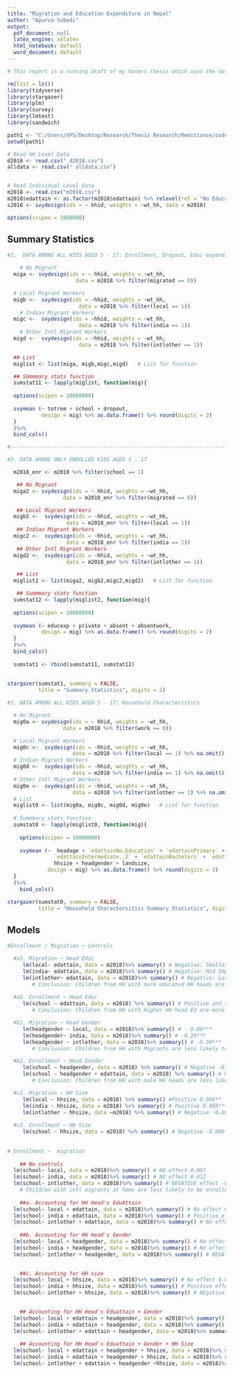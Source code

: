 ---
title: "Migration and Education Expenditure in Nepal"
author: "Apurva Subedi"
output:
  pdf_document: null
  latex_engine: xelatex
  html_notebook: default
  word_document: default
---

```{r note, include = FALSE}
# This report is a running draft of my honors thesis which uses the dataset created from the "cleaning+variables.R" file. It includes some summary statistics calculations using survey data, preliminary OLS models and presentation of all results using latex. The content itself is otherwise incomplete.
```

```{r code, include= FALSE}
rm(list = ls())
library(tidyverse)
library(stargazer)
library(plm)
library(survey)
library(lmtest)
library(sandwich)

path1 <- "C:/Users/XPS/Desktop/Research/Thesis Research/Remittance/code/"
setwd(path1)

# Read HH Level Data
d2018 <- read.csv(" d2018.csv")
alldata <- read.csv(" alldata.csv")


# Read Individual Level Data
m2018 <- read.csv("m2018.csv")
m2018$edattain <- as.factor(m2018$edattain) %>% relevel(ref = "No Education")
s2018 <- svydesign(ids = ~ hhid, weights = ~wt_hh, data = m2018)

options(scipen = 1000000)
```


## Summary Statistics

```{r summary1, include = FALSE}


#2.  DATA AMONG ALL KIDS AGED 5 - 17: Enrollment, Dropout, Educ expenditure

    # No Migrant
  miga <- svydesign(ids = ~ hhid, weights = ~wt_hh, 
                      data = m2018 %>% filter(migrated == 0))

  # Local Migrant Workers
  migb <-  svydesign(ids = ~hhid, weights = ~wt_hh, 
                       data = m2018 %>% filter(local == 1))
    # Indian Migrant Workers
  migc <-  svydesign(ids = ~hhid, weights = ~wt_hh, 
                       data = m2018 %>% filter(india == 1))
    # Other Intl Migrant Workers
  migd <-  svydesign(ids = ~hhid, weights = ~wt_hh, 
                       data = m2018 %>% filter(intlother == 1))

  ## List
  miglist <- list(miga, migb,migc,migd)   # List for function

  ## SUmmmary stats function
  sumstat11 <- lapply(miglist, function(mig){
  
  options(scipen = 10000000)
  
  svymean (~ totrem + school + dropout, 
           design = mig) %>% as.data.frame() %>% round(digits = 2)
  }
  )%>% 
  bind_cols() 

#-------------------------------------------------------------------------------

#3. DATA AMONG ONLY ENROLLED KIDS AGED 5 - 17

  m2018_enr <- m2018 %>% filter(school == 1) 

   ## No Migrant
  miga2 <- svydesign(ids = ~ hhid, weights = ~wt_hh, 
                  data = m2018_enr %>% filter(migrated == 0))

   ## Local Migrant Workers
  migb2 <-  svydesign(ids = ~hhid, weights = ~wt_hh, 
                   data = m2018_enr %>% filter(local == 1))
   ## Indian Migrant Workers
  migc2 <-  svydesign(ids = ~hhid, weights = ~wt_hh, 
                   data = m2018_enr %>% filter(india == 1))
   ## Other Intl Migrant Workers
  migd2 <-  svydesign(ids = ~hhid, weights = ~wt_hh, 
                   data = m2018_enr %>% filter(intlother == 1))

   ## List
  miglist2 <- list(miga2, migb2,migc2,migd2)   # List for function

   ## Summmary stats function
  sumstat12 <- lapply(miglist2, function(mig){
  
  options(scipen = 10000000)
  
  svymean (~ educexp + private + absent + absentwork, 
           design = mig) %>% as.data.frame() %>% round(digits = 2)
  }
  )%>% 
  bind_cols()
  
  sumstat1 <- rbind(sumstat11, sumstat12)
  
  
stargazer(sumstat1, summary = FALSE, 
          title = "Summary Statistics", digits = 2)
```

```{=tex}
\begin{table}[!htbp] 
\centering 
\setlength{\tabcolsep}{1pt}
  \caption{Educational Outcomes Summary Statistics} 
  \label{} 
\begin{tabular}{@{\extracolsep{5pt}} lcccccccc} 
\\[-1.8ex]\hline 
\hline \\[-1.8ex]
& \multicolumn{2}{c}{No Migrants} &\multicolumn{2}{c}{Local Migrant} & \multicolumn{2}{c}{Indian Migrant} & \multicolumn{2}{c}{Intl Migrant}\\ 
\cline{2-3} \cline{4-5} \cline{6-7} \cline{8-9} \\[-1.8ex] 
& Mean/Prop & SE & Mean/Prop & SE & Mean/Prop & SE & Mean/Prop & SE \\ 
\hline \\[-1.8ex]
\multicolumn{9}{c}{\textbf{All Children Aged 5-17 }} \\
Remittance Received & $0$ & $0$ & $51,492$ & $5,257$ & $74,081$ & $5,577$ & $174,106$ & $5,843$ \\
Enrollment Rate & $0.85$ & $0.01$ & $0.87$ & $0.02$ & $0.87$ & $0.02$ & $0.83$ & $0.01$ \\  
Dropout Rate & $0.08$ & $0.01$ & $0.09$ & $0.01$ & $0.08$ & $0.01$ & $0.10$ & $0.01$ \\
\\
\multicolumn{9}{c}{\textbf{Subsample: Enrolled Children Aged 5-17 }}\\
Education Expenditure & $10,328$ & $373$ & $9,936$ & $657$ & $6,839$ & $450$ & $11,404$ & $401$ \\
Attends Private School & $0.28$ & $0.01$ & $0.25$ & $0.03$ & $0.18$ & $0.02$ & $0.36$ & $0.02$ \\ 
School Absence & $0.61$ & $0.01$ & $0.56$ & $0.03$ & $0.71$ & $0.02$ & $0.60$ & $0.02$ \\ 
Absent due to HH work & $0.32$ & $0.01$ & $0.31$ & $0.03$ & $0.46$ & $0.03$ & $0.24$ & $0.02$ \\
\hline \\[-1.8ex] 
\end{tabular} 
\end{table}
```


```{r summary2, include = FALSE }
#1. DATA AMONG ALL KIDS AGED 5 - 17: Household Characteristics

  # No Migrant
  mig0a <- svydesign(ids = ~ hhid, weights = ~wt_hh, 
                  data = m2018 %>% filter(work == 0))

  # Local Migrant Workers
  mig0c <-  svydesign(ids = ~hhid, weights = ~wt_hh, 
                     data = m2018 %>% filter(local == 1) %>% na.omit() )
  # Indian Migrant Workers
  mig0d <-  svydesign(ids = ~hhid, weights = ~wt_hh, 
                     data = m2018 %>% filter(india == 1) %>% na.omit())
  # Other Intl Migrant Workers
  mig0e <-  svydesign(ids = ~hhid, weights = ~wt_hh, 
                     data = m2018 %>% filter(intlother == 1) %>% na.omit())
  # List
  miglist0 <- list(mig0a, mig0c, mig0d, mig0e)   # List for function
  
  # Summmary stats function
  sumstat0 <- lapply(miglist0, function(mig){
    
    options(scipen = 10000000)
    
    svymean (~  headage + `edattainNo.Education` + `edattainPrimary` + `edattainSLC` +
               `edattainIntermediate..2` + `edattainBachelors` + `edattainMasters.or.Higher`+
               hhsize + headgender + landsize,
             design = mig) %>% as.data.frame() %>% round(digits = 3)
  }
  )%>% 
    bind_cols() 

stargazer(sumstat0, summary = FALSE, 
          title = "Household Charactersitics Summary Statistics", digits = 2)  
```


```{=tex}
\begin{table}[!htbp] 
\centering 
\setlength{\tabcolsep}{1pt}
  \caption{Educational Outcomes Summary Statistics} 
  \label{} 
\begin{tabular}{@{\extracolsep{5pt}} lcccccccc} 
\\[-1.8ex]\hline 
\hline \\[-1.8ex]
& \multicolumn{2}{c}{No Migrants} &\multicolumn{2}{c}{Local Migrant} & \multicolumn{2}{c}{Indian Migrant} & \multicolumn{2}{c}{Intl Migrant}\\ 
\cline{2-3} \cline{4-5} \cline{6-7} \cline{8-9} \\[-1.8ex] 
& Mean/Prop & SE & Mean/Prop & SE & Mean/Prop & SE & Mean/Prop & SE \\ 
\hline \\[-1.8ex]
\multicolumn{9}{c}{\textbf{Households of Children Aged 5-17 }} \\
HH Head's Age & $46$ & $0$ & $51$ & $1$ & $49$ & $1$ & $48$ & $1$ \\
HH Head's Gender & $0.87$ & $0.01$ & $0.68$ & $0.03$ & $0.52$ & $0.03$ & $0.50$ & $0.02$ \\
HH Size & $6.0$ & $0.1$ & $6.3$ & $0.2$ & $6.3$ & $0.2$ & $5.8$ & $0.1$ \\
HH's Land Size & $4,039$ & $130$ & $5,409$ & $620$ & $2,929$ & $177$ & $3,932$ & $227$ \\ 

HH Head's Education &&&&&&&& \\
\textit{No Education} & $0.36$ & $0.01$ & $0.44$ & $0.03$ & $0.56$ & $0.03$ & $0.53$ & $0.02$ \\ 
\textit{Primary} & $0.25$ & $0.01$ & $0.27$ & $0.03$ & $0.22$ & $0.02$ & $0.25$ & $0.02$ \\ 
\textit{Secondary} & $0.06$ & $0.01$ & $0.04$ & $0.01$ & $0.02$ & $0.01$ & $0.03$ & $0.005$ \\ 
\textit{Intermediate} & $0.05$ & $0.005$ & $0.01$ & $0.01$ & $0.03$ & $0.01$ & $0.01$ & $0.004$ \\ 
\textit{Bachelors} & $0.02$ & $0.003$ & $0.01$ & $0.003$ & $0$ & $0$ & $0.003$ & $0.002$ \\ 
\textit{Masters or Higher} & $0.01$ & $0.002$ & $0.005$ & $0.005$ & $0$ & $0$ & $0.002$ & $0.002$ \\ 


\hline \\[-1.8ex] 
\end{tabular} 
\end{table}
```


## Models


```{r models 1, include = FALSE}

#Enrollment / Migration ~ Controls

  #a1. Migration ~ Head Educ
     lm(local~ edattain, data = m2018)%>% summary() # Negative: Smallest Impact 
     lm(india~ edattain, data = m2018)%>% summary() # Negative: Mid Impact
     lm(intlother~ edattain, data = m2018)%>% summary() # Negative: Largest Impact
        # Conclusion: Children from HH with more educated HH heads are less likely to have migrants  
   
  #a2. Enrollment ~ Head Educ
     lm(school ~ edattain, data = m2018) %>% summary() # Positive and significant for all
        # Conclusion: Children from HH with Higher HH head Ed are more likely to be enrolled

  #b1. Migration ~ Head Gender
     lm(headgender ~ local, data = m2018)%>% summary() # - 0.08***
     lm(headgender~ india, data = m2018)%>% summary() # -0.26***
     lm(headgender ~ intlother, data = m2018)%>% summary() # -0.30***
        # Conclusion: Children from HH with Migrants are less likely to be supervised by HH heads that are male

  #b2. Enrollment ~ Head Gender
     lm(school ~ headgender, data = m2018) %>% summary() # Negative -0.021*
     lm(school ~ headgender + edattain, data = m2018) %>% summary() # Negative -0.05***
        # Conclusion: Children from HH with male HH heads are less likely to go to school

  #c1. Migration ~ HH Size
     lm(local ~ hhsize, data = m2018) %>% summary() #Positive 0.004**
     lm(india ~ hhsize, data = m2018) %>% summary() # Positive 0.008***
     lm(intlother ~ hhsize, data =m2018) %>% summary() # Negative -0.006**
     
  #c2. Enrollment ~ HH Size
     lm(school ~ hhsize, data = m2018) %>% summary() # Negative -0.009***
  
 
# Enrollment ~  migration
  
    ## No controls
  lm(school~ local, data = m2018)%>% summary() # NO effect 0.007
  lm(school~ india, data = m2018)%>% summary() # NO effect 0.012
  lm(school~ intlother, data = m2018)%>% summary() # NEGATIVE effect -0.03**
    # Children with intl migrants at home are less likely to be enrolled. More likely for others
  
    ##a. Accounting for HH Head's EduAttain
  lm(school~ local + edattain, data = m2018)%>% summary() # No effect 0.013 (+)
  lm(school~ india + edattain, data = m2018)%>% summary() # Positive effect 0.035**  (+)
  lm(school~ intlother + edattain, data = m2018)%>% summary() # No effect -0.013 (+)
  
    ##b. Accounting for HH Head's Gender
  lm(school~ local + headgender, data = m2018)%>% summary() # No effect 0.005 (-)
  lm(school~ india + headgender, data = m2018)%>% summary() # No effect 0.009  (-)
  lm(school~ intlother + headgender, data = m2018)%>% summary() # NEGATIVE effect -0.039*** (-)
  

    ##c. Accounting for HH size
  lm(school~ local + hhsize, data = m2018)%>% summary() # No effect 0.008 (+)
  lm(school~ india + hhsize, data = m2018)%>% summary() # Positive effect 0.017  (+)
  lm(school~ intlother + hhsize, data = m2018)%>% summary() # NEgative effect -0.009** (-)
  

    ## Accounting for HH Head's Eduattain + Gender
  lm(school~ local + edattain + headgender, data = m2018)%>% summary() # No effect 0.010 
  lm(school~ india + edattain + headgender, data = m2018)%>% summary() # Positive effect 0.024* 
  lm(school~ intlother + edattain + headgender, data = m2018)%>% summary # Negative effect -0.0293**
  
    ## Accounting for HH Head's Eduattain + Gender + HH Size
  lm(school~ local + edattain + headgender + hhsize, data = m2018)%>% summary() # No effect 0.011 (+) 
  lm(school~ india + edattain + headgender + hhsize, data = m2018)%>% summary() # Positive effect 0.028* (+) 
  lm(school~ intlother + edattain + headgender +hhsize, data = m2018)%>% summary # Negative effect -0.0286** (+)
  
    

```
